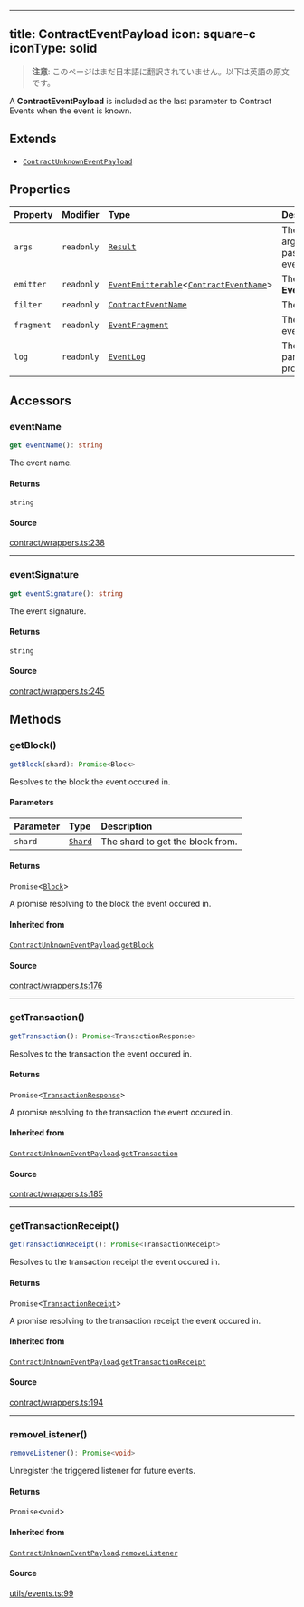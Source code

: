 <!-- AUTO-GENERATED-CONTENT:START (ENGLISH-COPY) -->
---
title: ContractEventPayload
icon: square-c
iconType: solid
---

> **注意**: このページはまだ日本語に翻訳されていません。以下は英語の原文です。

A **ContractEventPayload** is included as the last parameter to Contract Events when the event is known.

## Extends

- [`ContractUnknownEventPayload`](/jp/sdk/content/classes/ContractUnknownEventPayload)

## Properties

| Property | Modifier | Type | Description | Overrides | Inherited from |
| :------ | :------ | :------ | :------ | :------ | :------ |
| `args` | `readonly` | [`Result`](/jp/sdk/content/classes/Result) | The parsed arguments passed to the event by `emit`. | - | - |
| `emitter` | `readonly` | [`EventEmitterable`](/jp/sdk/content/interfaces/EventEmitterable)\<[`ContractEventName`](/jp/sdk/content/type-aliases/ContractEventName)\> | The **EventEmitterable**. | [`ContractUnknownEventPayload`](/jp/sdk/content/classes/ContractUnknownEventPayload).`emitter` | [`ContractUnknownEventPayload`](/jp/sdk/content/classes/ContractUnknownEventPayload).`emitter` |
| `filter` | `readonly` | [`ContractEventName`](/jp/sdk/content/type-aliases/ContractEventName) | The event filter. | [`ContractUnknownEventPayload`](/jp/sdk/content/classes/ContractUnknownEventPayload).`filter` | [`ContractUnknownEventPayload`](/jp/sdk/content/classes/ContractUnknownEventPayload).`filter` |
| `fragment` | `readonly` | [`EventFragment`](/jp/sdk/content/classes/EventFragment) | The matching event. | - | - |
| `log` | `readonly` | [`EventLog`](/jp/sdk/content/classes/EventLog) | The log, with parsed properties. | [`ContractUnknownEventPayload`](/jp/sdk/content/classes/ContractUnknownEventPayload).`log` | [`ContractUnknownEventPayload`](/jp/sdk/content/classes/ContractUnknownEventPayload).`log` |

## Accessors

### eventName

```ts
get eventName(): string
```

The event name.

#### Returns

`string`

#### Source

[contract/wrappers.ts:238](https://github.com/dominant-strategies/quais.js/blob/c1c12d43f9d34c6baad2b0542bd6d0acd6fefcbf/src/contract/wrappers.ts#L238)

***

### eventSignature

```ts
get eventSignature(): string
```

The event signature.

#### Returns

`string`

#### Source

[contract/wrappers.ts:245](https://github.com/dominant-strategies/quais.js/blob/c1c12d43f9d34c6baad2b0542bd6d0acd6fefcbf/src/contract/wrappers.ts#L245)

## Methods

### getBlock()

```ts
getBlock(shard): Promise<Block>
```

Resolves to the block the event occured in.

#### Parameters

| Parameter | Type | Description |
| :------ | :------ | :------ |
| `shard` | [`Shard`](/jp/sdk/content/enumerations/Shard) | The shard to get the block from. |

#### Returns

`Promise`\<[`Block`](/jp/sdk/content/classes/Block)\>

A promise resolving to the block the event occured in.

#### Inherited from

[`ContractUnknownEventPayload`](/jp/sdk/content/classes/ContractUnknownEventPayload).[`getBlock`](/jp/sdk/content/classes/ContractUnknownEventPayload#getblock)

#### Source

[contract/wrappers.ts:176](https://github.com/dominant-strategies/quais.js/blob/c1c12d43f9d34c6baad2b0542bd6d0acd6fefcbf/src/contract/wrappers.ts#L176)

***

### getTransaction()

```ts
getTransaction(): Promise<TransactionResponse>
```

Resolves to the transaction the event occured in.

#### Returns

`Promise`\<[`TransactionResponse`](/jp/sdk/content/type-aliases/TransactionResponse)\>

A promise resolving to the transaction the event occured in.

#### Inherited from

[`ContractUnknownEventPayload`](/jp/sdk/content/classes/ContractUnknownEventPayload).[`getTransaction`](/jp/sdk/content/classes/ContractUnknownEventPayload#gettransaction)

#### Source

[contract/wrappers.ts:185](https://github.com/dominant-strategies/quais.js/blob/c1c12d43f9d34c6baad2b0542bd6d0acd6fefcbf/src/contract/wrappers.ts#L185)

***

### getTransactionReceipt()

```ts
getTransactionReceipt(): Promise<TransactionReceipt>
```

Resolves to the transaction receipt the event occured in.

#### Returns

`Promise`\<[`TransactionReceipt`](/jp/sdk/content/classes/TransactionReceipt)\>

A promise resolving to the transaction receipt the event occured in.

#### Inherited from

[`ContractUnknownEventPayload`](/jp/sdk/content/classes/ContractUnknownEventPayload).[`getTransactionReceipt`](/jp/sdk/content/classes/ContractUnknownEventPayload#gettransactionreceipt)

#### Source

[contract/wrappers.ts:194](https://github.com/dominant-strategies/quais.js/blob/c1c12d43f9d34c6baad2b0542bd6d0acd6fefcbf/src/contract/wrappers.ts#L194)

***

### removeListener()

```ts
removeListener(): Promise<void>
```

Unregister the triggered listener for future events.

#### Returns

`Promise`\<`void`\>

#### Inherited from

[`ContractUnknownEventPayload`](/jp/sdk/content/classes/ContractUnknownEventPayload).[`removeListener`](/jp/sdk/content/classes/ContractUnknownEventPayload#removelistener)

#### Source

[utils/events.ts:99](https://github.com/dominant-strategies/quais.js/blob/c1c12d43f9d34c6baad2b0542bd6d0acd6fefcbf/src/utils/events.ts#L99)
